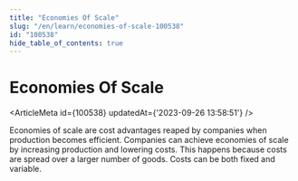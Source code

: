 ```yaml
---
title: "Economies Of Scale"
slug: "/en/learn/economies-of-scale-100538"
id: "100538"
hide_table_of_contents: true
---
```



# Economies Of Scale

<ArticleMeta id={100538} updatedAt={'2023-09-26 13:58:51'} />
<div className='border-solid border-b border-t-0 my-4 border-[var(--ifm-color-gray-300)]' />

Economies of scale are cost advantages reaped by companies when production becomes efficient. Companies can achieve economies of scale by increasing production and lowering costs. This happens because costs are spread over a larger number of goods. Costs can be both fixed and variable.
